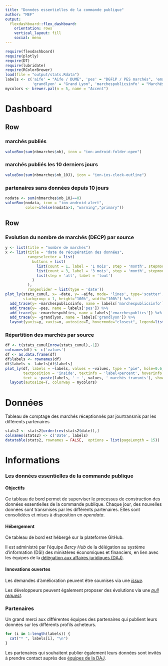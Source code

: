 ```yaml
---
title: "Données essentielles de la commande publique"
author: "MEF"
output: 
  flexdashboard::flex_dashboard:
    orientation: rows
    vertical_layout: fill
    social: menu
---
```


```r
require(flexdashboard)
require(plotly)
require(DT)
require(lubridate)
require(RColorBrewer)
load(file = "output/stats.Rdata")
labels <- c('aife' = "Aife / DUME", 'pes' = "DGFiP / PES marchés", 'emarchespublics' = "e-MarchésPublics",
            'grandlyon' = "Grand Lyon", 'marchespublicsinfo' = "MarchésPublics.info")
mycolors <- brewer.pal(n = 5, name = "Accent")
```

Dashboard {data-icon="fa-signal"}
=======================================================================

Row
-----------------------------------------------------------------------

### marchés publiés
```r
valueBox(sum(nbmarches$nb), icon = "ion-android-folder-open")
```

### marchés publiés les 10 derniers jours
```r
valueBox(sum(nbmarches$nb_10J), icon = "ion-ios-clock-outline")
```

### partenaires sans données depuis 10 jours
```r
nodata <- sum(nbmarches$nb_10J==0)
valueBox(nodata, icon = "ion-android-alert", 
         color=ifelse(nodata>1, "warning","primary"))
```

Row
-----------------------------------------------------------------------

### Evolution du nombre de marchés (DECP) par source
```r
y <- list(title = "nombre de marchés")
x <- list(title = "date de récupération des données",
          rangeselector = list(
            buttons = list(
              list(count = 1, label = '1 mois', step = 'month', stepmode = 'backward'),
              list(count = 3, label = '3 mois', step = 'month', stepmode = 'backward'),
              list(step = 'all', label = 'tout')
            )
          ),
          rangeslider = list(type = 'date'))
plot_ly(stats_cumul, x= ~date, y= ~aife, mode= 'lines', type='scatter', name = labels['aife'], 
        stackgroup = 1, height="100%", width="100%") %>%
  add_trace(y= ~marchespublicsinfo, name = labels['marchespublicsinfo']) %>%
  add_trace(y= ~pes, name = labels['pes']) %>%
  add_trace(y= ~emarchespublics, name = labels['emarchespublics']) %>%
  add_trace(y= ~grandlyon, name = labels['grandlyon']) %>%
  layout(yaxis=y, xaxis=x, autosize=T, hovermode="closest", legend=list(x=0.05, y=0.95), colorway = mycolors)
```

### Répartition des marchés par source
```r
df <- t(stats_cumul[nrow(stats_cumul),-1])
colnames(df) <- c('values')
df <- as.data.frame(df)
df$labels <- rownames(df)
df$labels <- labels[df$labels]
plot_ly(df, labels = ~labels, values = ~values, type = "pie", hole=0.6,
        textposition = 'inside', textinfo = 'label+percent', hoverinfo = 'text',
        text = ~paste(labels, ' : ', values, ' marchés transmis'), showlegend = FALSE, height="100%", width="100%") %>%
  layout(autosize=T, colorway = mycolors)
```



Données {data-icon="fa-table"}
=======================================================================

Tableau de comptage des marchés réceptionnés par jourtransmis par les différents partenaires

```r
stats2 <- stats2[order(rev(stats2$date)),]
colnames(stats2) <- c('Date', labels)
datatable(stats2, rownames = FALSE,  options = list(pageLength = 15))
```




Informations {data-icon="ion-information-circled"}
=======================================================================


### Les données essentielles de la commande publique


#### Objectifs

Ce tableau de bord permet de superviser le processus de construction des données essentielles de la commande publique. Chaque jour, des nouvelles données sont transmises par les différents partenaires. Elles sont consolidées et mises à disposition en *opendata*.


#### Hébergement
Ce tableau de bord est hébergé sur la plateforme GitHub.

Il est administré par l'équipe *Bercy Hub* de la délégation au système d'information (DSI) des ministères économiques et financiers, en lien avec les équipes de la [délégation aux affaires juridiques (DAJ)](https://www.economie.gouv.fr/daj).


#### Innovations ouvertes 

Les demandes d'amélioration  peuvent être soumises via une [*issue*](https://github.com/139bercy/decp-monitoring/issues).

Les développeurs peuvent également proposer des évolutions via une [*pull request*](https://github.com/139bercy/decp-monitoring/pulls).


### Partenaires
Un grand merci aux différentes équipes des partenaires qui publient leurs données sur les différents profils acheteurs.

```r
for (i in 1:length(labels)) {
  cat("* ", labels[i], "\n")
}
```

Les partenaires qui souhaitent publier également leurs données sont invités à prendre contact auprès des [équipes de la DAJ](mailto:commande.publique@data.gouv.fr).